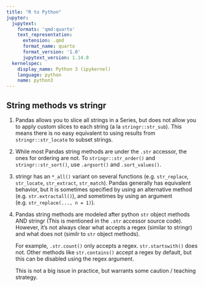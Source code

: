 ```yaml
---
title: "R to Python"
jupyter:
  jupytext:
    formats: 'qmd:quarto'
    text_representation:
      extension: .qmd
      format_name: quarto
      format_version: '1.0'
      jupytext_version: 1.14.0
  kernelspec:
    display_name: Python 3 (ipykernel)
    language: python
    name: python3
---
```


## String methods vs stringr

1. Pandas allows you to slice all strings in a Series, but does not allow you to
   apply custom slices to each string (a la `stringr::str_sub`). This means there is
   no easy equivalent to using results from `stringr::str_locate` to subset strings.

2. While most Pandas string methods are under the `.str` accessor, the ones for ordering are not.
   To `stringr::str_order()` and `stringr::str_sort()`, use `.argsort()` and `.sort_values()`.

3. stringr has an `*_all()` variant on several functions
   (e.g. `str_replace`, `str_locate`, `str_extract`, `str_match`).
   Pandas generally has equivalent behavior, but it is sometimes specified by using
   an alternative method (e.g. `str.extractall()`), and sometimes by using an argument
   (e.g. `str_replace(..., n = 1)`).

4. Pandas string methods are modeled after python `str` object methods AND stringr
   (This is mentioned in the `.str` accessor source code). However, it's not always
   clear what accepts a regex (similar to stringr) and what does not (similr to `str` object methods).
   
   For example, `.str.count()` only accepts a regex. `str.startswith()` does not.
   Other methods like `str.contains()` accept a regex by default, but this can be disabled
   using the regex argument.

   This is not a big issue in practice, but warrants some caution / teaching strategy.


